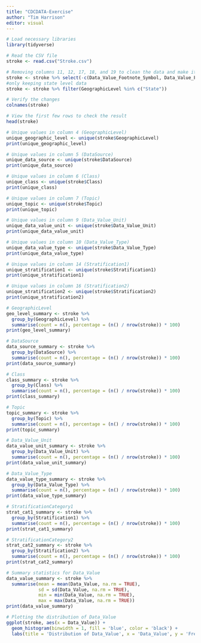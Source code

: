 ```yaml
---
title: "CDCDATA-Exercise"
author: "Tim Harrison"
editor: visual
---
```


```r
# Load necessary libraries
library(tidyverse)

# Read the CSV file
stroke <- read.csv("Stroke.csv")

# Removing columns 11, 12, 17, 18, and 19 to clean the data and make it more useful for the exercise
stroke <- stroke %>% select(-c(Data_Value_Footnote_Symbol, Data_Value_Footnote, TopicID, LocationID, Location.1))
#only keeping state level data
stroke <- stroke %>% filter(GeographicLevel %in% c("State"))

# Verify the changes
colnames(stroke)

# View the first few rows to check the result
head(stroke)

# Unique values in column 4 (GeographicLevel)
unique_geographic_level <- unique(stroke$GeographicLevel)
print(unique_geographic_level)

# Unique values in column 5 (DataSource)
unique_data_source <- unique(stroke$DataSource)
print(unique_data_source)

# Unique values in column 6 (Class)
unique_class <- unique(stroke$Class)
print(unique_class)

# Unique values in column 7 (Topic)
unique_topic <- unique(stroke$Topic)
print(unique_topic)

# Unique values in column 9 (Data_Value_Unit)
unique_data_value_unit <- unique(stroke$Data_Value_Unit)
print(unique_data_value_unit)

# Unique values in column 10 (Data_Value_Type)
unique_data_value_type <- unique(stroke$Data_Value_Type)
print(unique_data_value_type)

# Unique values in column 14 (Stratification1)
unique_stratification1 <- unique(stroke$Stratification1)
print(unique_stratification1)

# Unique values in column 16 (Stratification2)
unique_stratification2 <- unique(stroke$Stratification2)
print(unique_stratification2)

# GeographicLevel
geo_level_summary <- stroke %>%
  group_by(GeographicLevel) %>%
  summarise(count = n(), percentage = (n() / nrow(stroke)) * 100)
print(geo_level_summary)

# DataSource
data_source_summary <- stroke %>%
  group_by(DataSource) %>%
  summarise(count = n(), percentage = (n() / nrow(stroke)) * 100)
print(data_source_summary)

# Class
class_summary <- stroke %>%
  group_by(Class) %>%
  summarise(count = n(), percentage = (n() / nrow(stroke)) * 100)
print(class_summary)

# Topic
topic_summary <- stroke %>%
  group_by(Topic) %>%
  summarise(count = n(), percentage = (n() / nrow(stroke)) * 100)
print(topic_summary)

# Data_Value_Unit
data_value_unit_summary <- stroke %>%
  group_by(Data_Value_Unit) %>%
  summarise(count = n(), percentage = (n() / nrow(stroke)) * 100)
print(data_value_unit_summary)

# Data_Value_Type
data_value_type_summary <- stroke %>%
  group_by(Data_Value_Type) %>%
  summarise(count = n(), percentage = (n() / nrow(stroke)) * 100)
print(data_value_type_summary)

# StratificationCategory1
strat_cat1_summary <- stroke %>%
  group_by(Stratification1) %>%
  summarise(count = n(), percentage = (n() / nrow(stroke)) * 100)
print(strat_cat1_summary)

# StratificationCategory2
strat_cat2_summary <- stroke %>%
  group_by(Stratification2) %>%
  summarise(count = n(), percentage = (n() / nrow(stroke)) * 100)
print(strat_cat2_summary)

# Summary statistics for Data_Value
data_value_summary <- stroke %>%
  summarise(mean = mean(Data_Value, na.rm = TRUE), 
            sd = sd(Data_Value, na.rm = TRUE), 
            min = min(Data_Value, na.rm = TRUE), 
            max = max(Data_Value, na.rm = TRUE))
print(data_value_summary)

# Plotting the distribution of Data_Value
ggplot(stroke, aes(x = Data_Value)) +
  geom_histogram(binwidth = 1, fill = 'blue', color = 'black') +
  labs(title = 'Distribution of Data_Value', x = 'Data_Value', y = 'Frequency')

```

```         
```
